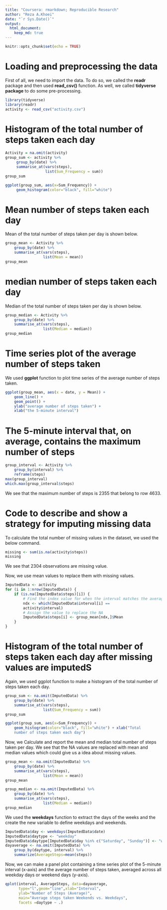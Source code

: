 ```yaml
---
title: "Coursera: rmarkdown; Reproducible Research"
author: "Reza A.Khoei"
date: "`r Sys.Date()`"
output: 
  html_document:
    keep_md: true
---
```


```r
knitr::opts_chunk$set(echo = TRUE)
```

# Loading and preprocessing the data

First of all, we need to import the data. To do so, we called the **readr** package and then used **read_csv()** function. As well, we called **tidyverse package** to do some pre-processing.

```r
library(tidyverse)
library(readr)
activity <- read_csv("activity.csv")
```

# Histogram of the total number of steps taken each day

```r
Activity = na.omit(activity)
group_sum <- activity %>%
     group_by(date) %>%
     summarise_at(vars(steps),
                  list(Sum_Frequency = sum))
group_sum

ggplot(group_sum, aes(x=Sum_Frequency)) +   
     geom_histogram(color="black", fill="white") 
```

# Mean number of steps taken each day

Mean of the total number of steps taken per day is shown below.

```r
group_mean <- Activity %>%
    group_by(date) %>%
    summarise_at(vars(steps),
                 list(Mean = mean))
group_mean
```

# median number of steps taken each day

Median of the total number of steps taken per day is shown below.

```r
group_median <- Activity %>%
    group_by(date) %>%
    summarise_at(vars(steps),
                 list(Median = median))
group_median
```

# Time series plot of the average number of steps taken

We used **ggplot** function to plot time series of the average number of steps taken.

```r
ggplot(group_mean, aes(x = date, y = Mean)) +
    geom_line() +
    geom_point() + 
    ylab("average number of steps taken") +
    xlab("the 5-minute interval")
```

# The 5-minute interval that, on average, contains the maximum number of steps

```r
group_interval <- Activity %>%
    group_by(interval) %>%
    reframe(steps)
max(group_interval)
which.max(group_interval$steps)
```

We see that the maximum number of steps is 2355 that belong to row 4633.

# Code to describe and show a strategy for imputing missing data

To calculate the total number of missing values in the dataset, we used the below command.

```r
missing <- sum(is.na(activity$steps))
missing
```

We see that 2304 observations are missing value.

Now, we use mean values to replace them with missing values.

```r
ImputedData <- activity
for (i in 1:nrow(ImputedData)) {
    if (is.na(ImputedData$steps)[i]) {
        # Find the index value for when the interval matches the average
        ndx <- which(ImputedData$interval[i] ==  
        activity$interval)
        # Assign the value to replace the NA
        ImputedData$steps[i] <- group_mean[ndx,]$Mean
    }
}
```

# Histogram of the total number of steps taken each day after missing values are imputedS

Again, we used ggplot function to make a histogram of the total number of steps taken each day. 

```r
group_sum <- na.omit(ImputedData) %>%
    group_by(date) %>%
    summarise_at(vars(steps),
                 list(Sum_Frequency = sum))
group_sum

ggplot(group_sum, aes(x=Sum_Frequency)) +   
    geom_histogram(color="black", fill="white") + xlab("Total  
    number of steps taken each day")
```

Now, we Calculate and report the mean and median total number of steps taken per day. We see that the NA values are replaced with mean and median values which could give us a idea about missing values. 

```r
group_mean <- na.omit(ImputedData) %>%
    group_by(date) %>%
    summarise_at(vars(steps),
                 list(Mean = mean))
group_mean

group_median <- na.omit(ImputedData) %>%
    group_by(date) %>%
    summarise_at(vars(steps),
                 list(Median = median))
group_median
```

We used the **weekdays** function to extract  the days of the weeks and the create the new variable to define weekdays and weekends.

```r
ImputedData$day <- weekdays(ImputedData$date)
ImputedData$daytype <- "weekday"
ImputedData$daytype[ImputedData$day %in% c("Saturday", "Sunday")] <- "weekend"
dayaverage <- na.omit(ImputedData) %>%
    group_by(daytype, interval) %>%
    summarize(AverageSteps=mean(steps))
```

Now, we can make a panel plot containing a time series plot of the 5-minute interval (x-axis) and the average number of steps taken, averaged across all weekday days or weekend days (y-axis).

```r
qplot(interval, AverageSteps, data=dayaverage,
      type="l",geom="line",xlab="Interval",
      ylab="Number of Steps (Average)",
      main="Average steps taken Weekends vs. Weekdays",
      facets =daytype ~ .)
```
